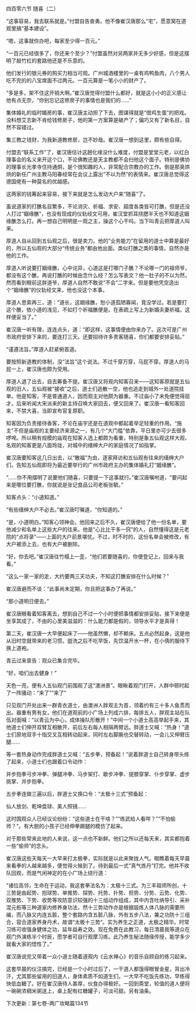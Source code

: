 

四百零六节 随喜（二）

“这事容易，我去联系就是。”付盟自告奋勇。他不像崔汉唐那么“宅”，愿意窝在道观里搞“基本建设”。

“嗯，这事就你办吧，每家至少得一百元。”

“一百元已经很多了，你还来个至少？”付盟虽然对另两家并无多少好感，但是这摆明了敲竹杠的套路他还是不乐意的。

他们发行的银元券的购买力相当可观。广州城酒楼里的一桌有鸡鸭鱼肉，八个男人吃不完的的八宝席面不过两元。一百元算是一笔小小的财产了。

“多是多，架不住这开销大啊。”崔汉唐觉得付盟什么都好，就是这小小的正义感让他有点无奈，“你别忘记这修房子的事情也是我们的……”

集体婚礼的临时婚房的事，崔汉唐主动担了下去，图谋得就是“借鸡生蛋”的把戏。没料想艾志新不肯给钱修房子，他的第一方案算是破产了；偏巧又有了新名目，自然不容错过。

集三教之钱财，为我新道教修房，岂不妙哉。崔汉唐一想到这里，颇有些自得。

付盟去“联系工作”了，崔汉唐估计这趟化缘没什么难度，付盟是堂堂元老，以红白理事会的名义来开这个口，不论佛教还是天主教都不会扫他这个面子。特别是佛协的理事长光孝寺住持通炯，是个很知趣的人，非常配合宗教办的工作。倒是那臭烘烘的新任广州主教马阳春经常在会议上露出“不以为然”的表情来。崔汉唐总觉得这德国佬有一种莫名的优越感。

这两家的钱筹起来容易，接下来就是怎么发动大户来“随喜”了。

虽说道家的打醮名目繁多，不论消灾、祈福、求安、超度各类皆可打醮，但是还没人打过“姻缘醮”，也没有现成的仪轨经文可用，崔汉堂抓耳挠腮半天也不知道这姻缘醮怎么打。再一想自己明明是一观之主，操这个心干吗。当下叫青云把厚道人叫来。

厚道人自从回到五仙观之后，很是卖力。他的“业务能力”在留用的道士中算是最好的，所以五仙观的大部分“传统业务”都由他出面。类似打醮之类的事情，自然亦是他的工作。

厚道人听说要打姻缘醮，心中诧异，心道这是打哪门子醮？不论哪一门的祖师爷，都没有这个醮，再说打醮的时候由念什么经？怎么写表文？他一肚子的不以为然，然而看到眼前这胖道爷，厚道人自然不敢说“不会”二字来。但是要他凭空造出个“姻缘醮”的仪轨经文来，他也没这个本事。

厚道人思索再三，道：“道长，这姻缘醮，恕小道孤陋寡闻，竟没学过。若是要打这个醮，依小道的浅见，不如打个祈福醮便是。在表疏上写上为新婚夫妻祈福，这样便妥当了。”

崔汉唐一听有理，连连点头，道：“即这样，这事情便由你来办了。这次可是广州市政府安排下来的，要连打三天。还要招待许多贵客随喜，你们都要安排妥贴。”

“谨遵法旨。”厚道人赶紧俯首道。

要按照新道教的体制，没“法旨”这个说法。不过千穿万穿，马屁不穿。厚道人的马屁一上，崔汉唐也颇为受用。

厚道人退了出去，自去筹备不提。崔汉唐又将观内知客召来――这知客原就是五仙观的旧人，五仙观被“接收”之后，道士们逃散一空，他也逃走到城外一处道院挂单。他是知客，不是普通道人，因而观主对他颇为器重。不过庙小了未免便觉得屈才。后来听闻大宋派来的新主持召唤大家回去，便又回来了。崔汉唐一看知客回来，不禁大喜，当即宣布官复原职。

知客因为负责接待香客，不论在庙宇还是在道观中都起着举足轻重的作用。“施主”不但是庙观的主要经济来源之一，有几个“大门槛”依靠，平日里亦可少去很多啰唣。所以稍有规模的庙观在知客人选上都颇为看重，特别是象五仙观这样大观、名观的知客更是八面玲珑，对城中的缙绅大户的家庭情况了如指掌。

崔汉唐要知客这几日出去，以“散福”为由，逐家拜访和五仙观有往来的缙绅大户们，告知五仙观即将为最近要举行的广州市政府主办的集体婚礼打“姻缘醮”。

“……你不用摆明了说要他们随喜，只要提一下这事就行。”崔汉唐嘱咐道，“要问起来是哪位要打醮，你就说是张记食品公司老板张毓。”

知客点头：“小道知道。”

“有些缙绅大户不必去。”崔汉唐叮嘱道，“你知道的。”

“是，小道明白。”知客心领神会。他回来之后不久，崔汉唐便给了他一份名单，要他减少和名单上这些大户的往来。他是“心比比干多一窍”的人，自然懂得这是元老院的“点将录”――上面的大户前景堪忧。不过，时不时的，这份名单会被修改，有大户被添上去，也有大户被删除。

“好，你去吧。”崔汉唐往竹榻上一歪，“他们若要随喜的，你便登记上，回来与我看。”

“这么一家一家的走，大约要两三天功夫，不知这打醮安排在什么时候？”

崔汉唐避而不谈：“此事尚未定期，你且把这事办了再说。”

“那小道明日便去。”

崔汉唐眼看着知客离去，想到自己不过一个小时便把事情都安排妥贴，接下来便是坐享其成了，不由的心里美滋滋的：什么能力都是假的，领导水平才是真得！

第二天，崔汉唐一大早便起床了――他虽然懒，却不赖床。五点必然起身，这是他从旧时空就带来的老习惯。盥洗之后不吃早饭，先饮温开水一杯，在小倩的服侍下换上道袍。

青云过来禀告：观众已集合完毕。

“好，咱们出去健身！”

天色一亮，便有人五仙观门前围观了这“澳洲景”。眼瞅着观门打开，人群中顿时起了一阵骚动：“来了”“来了”

只见观门开处出来一群青衣道士，由澳洲人胖观主为首，领着约有三十多人鱼贯而出。器重有男有女，他们在道观前的小广场上列成六排，每排五人，胖观主站在队伍对面喊：“以青云为中心，成体操队形散开！”中间一个小道士高高举起手来，其他道士们伸开双臂互相散开，前后左右每人相隔两臂远。胖道士又喊：“热身！”道士们原地双手十指交叉互相转动起来，同时左右脚腕也交替转动，一会儿又伸臂压腿……

等一套热身动作完成胖道士又喊：“五步拳，预备起！”说着胖道士自己转身带头练了起来，小道士们也跟着口令动作：

并步抱拳弓步冲拳、弹腿冲拳、马步架打、歇步冲拳、提膝穿掌、仆步穿掌、虚步挑掌、并步抱拳。

五步拳连做三遍以后，胖道士又换口令：“太极十三式”预备起：

仙人放剑、乾坤盘球、美人照镜……

这时围观众人已经议论纷纷：“这些道士在干啥？”“练武给人看咩？”“不怕偷师？”。有大胆的小孩子已经伸拳踢腿的模仿了起来。

对于那些常来此地的人来说，这一点也不新鲜。他们之所以还每天来，其实都抱着一些“偷师”的念头。

崔汉唐这些天每天一大早来打太极拳，实际就是以此来聚拢人气。眼瞧着每天早晨来看拳的人越来越多，便觉得火候到了。待到最后一式“真气炼丹”打完。他并不收队回观，而是气闲神定的在小广场上绕行道：

“诸位高邻，生命在于运动，我这套拳法名为：太极十三式。为三丰祖师所创，十三势是由起势、抱球势、单推势、探势、托势、扑势、担势、分势、云势、化势、双推势、下势、收势等攻防意识较强的十三组动作组成，其中内含吐纳导引、采补混元桩等三种道家内修养身功法，然十三势动作亦是根据锻炼人体八脉的需要所编，而八脉又内连五脏，整个套路内含五脏八脉，外有五步八法，兼之功防十三组合，容合道家养身丹术，故谓“太极十三势“。实为养生之正道，太极之精华。时常习练可收强身健体之功，延年益寿之效。现在免费在此教习，每日清晨我等道众在观门外演练半个时辰，愿学者可自行观摩习练。此乃养生秘法随缘传授，能学多少就看大家的悟性了。”

崔汉唐说完又带着一众小道士随着道观内《云水禅心》的音乐自顾自的练习起来。

这套早晨的仪注搞完，已经是一个小时过后了，一干道人都饿得眼冒金星，背出冷汗，尤其那些留用的旧道人，身体素质不如道生们，一大早不吃饭先练功，早练得快低血糖了。好在崔汉唐待人甚厚，伙食办得极好。一回到斋堂，轮值的道人便将一碗碗浓稠米粥送上，桌上配有红糖罐子，可淡可甜。另有油条。

下次更新：第七卷-两广攻略篇134节

